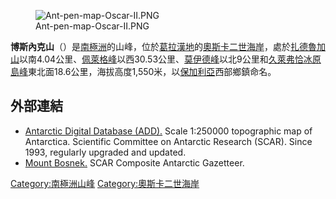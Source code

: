 [[Image:Ant-pen-map-Oscar-II.PNG|thumb]]

{{coord|65|50|39|S|63|13|17|W|display=title}}

'''博斯內克山'''（{{lang-en|Mount Bosnek}}）是[[南極洲|南極洲]]的山峰，位於[[葛拉漢地|葛拉漢地]]的[[奧斯卡二世海岸|奧斯卡二世海岸]]，處於[[扎德魯加山|扎德魯加山]]以南4.04公里、[[佩萊格峰|佩萊格峰]]以西30.53公里、[[莫伊德峰|莫伊德峰]]以北9公里和[[久萊弗恰冰原島峰|久萊弗恰冰原島峰]]東北面18.6公里，海拔高度1,550米，以[[保加利亞|保加利亞]]西部鄉鎮命名。

==外部連結==
* [http://www.add.scar.org Antarctic Digital Database (ADD).]{{Wayback|url=http://www.add.scar.org/ |date=20170305000653 }} Scale 1:250000 topographic map of Antarctica. Scientific Committee on Antarctic Research (SCAR). Since 1993, regularly upgraded and updated.
* [https://data.aad.gov.au/aadc/gaz/scar/display_name.cfm?gaz_id=137550 Mount Bosnek.] {{Wayback|url=https://data.aad.gov.au/aadc/gaz/scar/display_name.cfm?gaz_id=137550 |date=20170922100135 }} SCAR Composite Antarctic Gazetteer.

{{DEFAULTSORT:Mount Bosnek}}
[[Category:南極洲山峰|Category:南極洲山峰]]
[[Category:奧斯卡二世海岸|Category:奧斯卡二世海岸]]


{{OscarIICoast-geo-stub}}